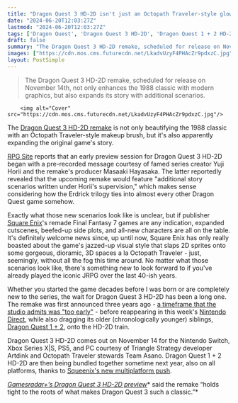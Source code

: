 ```yaml
---
title: "Dragon Quest 3 HD-2D isn't just an Octopath Traveler-style glow-up - the remake reportedly expands the iconic 1988 JRPG's story with famed creator Yuji Horii's oversight"
date: "2024-06-20T12:03:27Z"
lastmod: "2024-06-20T12:03:27Z"
tags: ['Dragon Quest', 'Dragon Quest 3 HD-2D', 'Dragon Quest 1 + 2 HD-2D', 'Octopath Traveler', 'Nintendo Switch', 'Xbox Series X|S', 'PS5', 'PC', 'Triangle Strategy', 'Team Asano', 'Square Enix', 'JRPG']
draft: false
summary: "The Dragon Quest 3 HD-2D remake, scheduled for release on November 14th, not only enhances the 1988 classic with modern graphics, but also expands its story with additional scenarios."
images: ["https://cdn.mos.cms.futurecdn.net/LkadvUzyF4PHAcZr9pdxzC.jpg"]
layout: PostSimple
---
```

> The Dragon Quest 3 HD-2D remake, scheduled for release on November 14th, not only enhances the 1988 classic with modern graphics, but also expands its story with additional scenarios.


        <img alt="Cover" src="https://cdn.mos.cms.futurecdn.net/LkadvUzyF4PHAcZr9pdxzC.jpg"/>
        
The [Dragon Quest 3 HD-2D remake](https://www.gamesradar.com/games/dragon-quest/dragon-quest-3-hd-2d-remake-finally-launches-over-3-years-after-it-was-first-revealed-and-its-not-just-on-switch/) is not only beautifying the 1988 classic with an Octopath Traveler-style makeup brush, but it's also apparently expanding the original game's story.

[RPG Site](https://www.rpgsite.net/preview/15979-dragon-quest-iii-hd-2d-remake-looks-to-please-fans-both-new-old-preview) reports that an early preview session for Dragon Quest 3 HD-2D began with a pre-recorded message courtesy of famed series creator Yuji Horii and the remake's producer Masaaki Hayasaka. The latter reportedly revealed that the upcoming remake would feature "additional story scenarios written under Horii's supervision," which makes sense considering how the Erdrick trilogy ties into almost every other Dragon Quest game somehow. 

Exactly what those new scenarios look like is unclear, but if publisher [Square Enix](https://www.gamesradar.com/tag/square_enix/)'s remade Final Fantasy 7 games are any indication, expanded cutscenes, beefed-up side plots, and all-new characters are all on the table. It's definitely welcome news since, up until now, Square Enix has only really boasted about the game's jazzed-up visual style that slaps 2D sprites onto some gorgeous, dioramic, 3D spaces a la Octopath Traveler - just, seemingly, without all the fog this time around. No matter what those scenarios look like, there's something new to look forward to if you've already played the iconic JRPG over the last 40-ish years.

Whether you started the game decades before I was born or are completely new to the series, the wait for Dragon Quest 3 HD-2D has been a long one. The remake was first announced three years ago - [a timeframe that the studio admits was "too early"](https://www.gamesradar.com/games/dragon-quest/dragon-quest-3-hd-2d-studio-admits-revealing-the-remake-of-the-iconic-jrpg-over-3-years-ago-was-too-early/) - before reappearing in this week's [Nintendo Direct](https://www.gamesradar.com/gaming/events-conferences/nintendo-direct-june-2024-live-coverage-everything-announced/), while also dragging its older (chronologically younger) siblings, [Dragon Quest 1 + 2](https://www.gamesradar.com/games/dragon-quest/square-enix-is-giving-the-original-jrpgs-an-hd-2d-upgrade-with-dragon-quest-1-and-2-in-2025/), onto the HD-2D train. 

Dragon Quest 3 HD-2D comes out on November 14 for the Nintendo Switch, Xbox Series X|S, PS5, and PC courtesy of Triangle Strategy developer Artdink and Octopath Traveler stewards Team Asano. Dragon Quest 1 + 2 HD-2D are then being bundled together sometime next year, also on all platforms, thanks to [Squeenix's new multiplatform push](https://www.gamesradar.com/games/square-enix-to-shift-from-quantity-to-quality-as-it-aggressively-pursues-a-multiplatform-strategy-which-could-spell-the-end-of-playstation-first-final-fantasy-games/). 

[<em>Gamesradar+’s Dragon Quest 3 HD-2D preview</em>](https://www.gamesradar.com/games/dragon-quest/dragon-quest-3-hd-2d-remake-is-an-incredible-upgrade-of-the-definitive-8-bit-jrpg-and-after-an-hour-hands-on-im-ready-to-grind-like-its-1988/)* said the remake “holds tight to the roots of what makes Dragon Quest 3 such a classic.”*
        